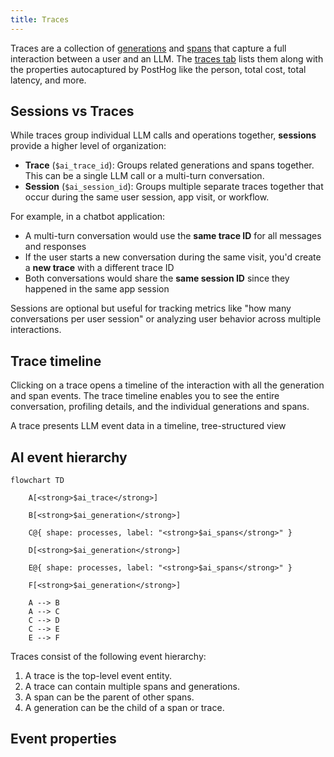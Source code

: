 ```yaml
---
title: Traces
---
```



Traces are a collection of [generations](/docs/llm-analytics/generations) and [spans](/docs/llm-analytics/spans) that capture a full interaction between a user and an LLM. The [traces tab](https://app.posthog.com/llm-analytics/traces) lists them along with the properties autocaptured by PostHog like the person, total cost, total latency, and more.

## Sessions vs Traces

While traces group individual LLM calls and operations together, **sessions** provide a higher level of organization:

- **Trace** (`$ai_trace_id`): Groups related generations and spans together. This can be a single LLM call or a multi-turn conversation.
- **Session** (`$ai_session_id`): Groups multiple separate traces together that occur during the same user session, app visit, or workflow.

For example, in a chatbot application:
- A multi-turn conversation would use the **same trace ID** for all messages and responses
- If the user starts a new conversation during the same visit, you'd create a **new trace** with a different trace ID
- Both conversations would share the **same session ID** since they happened in the same app session

Sessions are optional but useful for tracking metrics like "how many conversations per user session" or analyzing user behavior across multiple interactions.

## Trace timeline

Clicking on a trace opens a timeline of the interaction with all the generation and span events. The trace timeline enables you to see the entire conversation, profiling details, and the individual generations and spans.

<ProductScreenshot
  imageLight="https://res.cloudinary.com/dmukukwp6/image/upload/llma_traces_25e203aa50.png"
  imageDark="https://res.cloudinary.com/dmukukwp6/image/upload/llma_traces_dark_dd6ad555dc.png"
  alt="LLM traces"
  classes="rounded"
/>

<Caption>A trace presents LLM event data in a timeline, tree-structured view </Caption>


## AI event hierarchy

```mermaid
flowchart TD

    A[<strong>$ai_trace</strong>]
            
    B[<strong>$ai_generation</strong>]
      
    C@{ shape: processes, label: "<strong>$ai_spans</strong>" }

    D[<strong>$ai_generation</strong>]

    E@{ shape: processes, label: "<strong>$ai_spans</strong>" }

    F[<strong>$ai_generation</strong>]

    A --> B
    A --> C
    C --> D
    C --> E
    E --> F
```

Traces consist of the following event hierarchy: 

1. A trace is the top-level event entity.
2. A trace can contain multiple spans and generations.
3. A span can be the parent of other spans.
4. A generation can be the child of a span or trace.

## Event properties

<TraceEvent />
